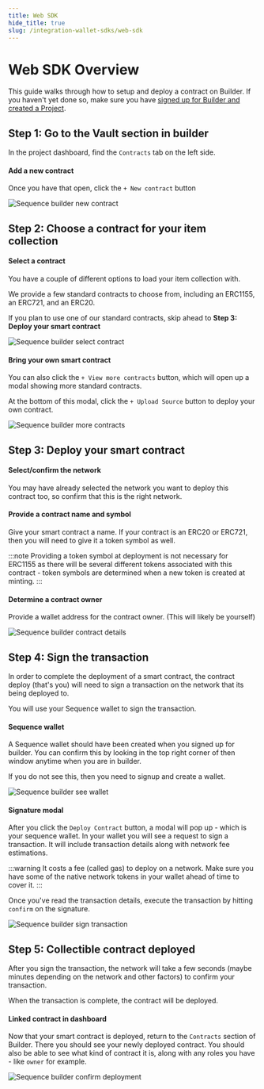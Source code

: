 ```yaml
---
title: Web SDK
hide_title: true
slug: /integration-wallet-sdks/web-sdk
---
```


# Web SDK Overview

This guide walks through how to setup and deploy a contract on Builder. If you haven't yet done so, make sure you have [signed up for Builder and created a Project](/guides/signup-and-create-a-project).


## Step 1: Go to the Vault section in builder

In the project dashboard, find the `Contracts` tab on the left side.

#### Add a new contract

Once you have that open, click the `+ New contract` button

![Sequence builder new contract](/img/builder/builder_create_new_contract_for_contract_deploy.png)

## Step 2: Choose a contract for your item collection

#### Select a contract 

You have a couple of different options to load your item collection with. 

We provide a few standard contracts to choose from, including an ERC1155, an ERC721, and an ERC20.

If you plan to use one of our standard contracts, skip ahead to **Step 3: Deploy your smart contract**

![Sequence builder select contract](/img/builder/builder_select_contract_for_contract_deploy.png)

#### Bring your own smart contract

You can also click the `+ View more contracts` button, which will open up a modal showing more standard contracts.

At the bottom of this modal, click the `+ Upload Source` button to deploy your own contract.

![Sequence builder more contracts](/img/builder/builder_more_contracts_for_contract_deploy.png)

## Step 3: Deploy your smart contract

#### Select/confirm the network

You may have already selected the network you want to deploy this contract too, so confirm that this is the right network.

#### Provide a contract name and symbol

Give your smart contract a name. If your contract is an ERC20 or ERC721, then you will need to give it a token symbol as well. 

:::note
Providing a token symbol at deployment is not necessary for ERC1155 as there will be several different tokens associated with this contract - token symbols are determined when a new token is created at minting.
:::

#### Determine a contract owner

Provide a wallet address for the contract owner. (This will likely be yourself)

![Sequence builder contract details](/img/builder/builder_provide_contract_details_for_contract_deploy.png)

## Step 4: Sign the transaction

In order to complete the deployment of a smart contract, the contract deploy (that's you) will need to sign a transaction on the network that its being deployed to.

You will use your Sequence wallet to sign the transaction.

#### Sequence wallet

A Sequence wallet should have been created when you signed up for builder. You can confirm this by looking in the top right corner of then window anytime when you are in builder.

If you do not see this, then you need to signup and create a wallet.

![Sequence builder see wallet](/img/builder/builder_see_wallet_for_contract_deploy.png)

#### Signature modal

After you click the `Deploy Contract` button, a modal will pop up - which is your sequence wallet. In your wallet you will see a request to sign a transaction. It will include transaction details along with network fee estimations.

:::warning
It costs a fee (called gas) to deploy on a network. Make sure you have some of the native network tokens in your wallet ahead of time to cover it.
:::

Once you've read the transaction details, execute the transaction by hitting `confirm` on the signature.

![Sequence builder sign transaction](/img/builder/builder_sign_transaction_for_contract_deploy.png)

## Step 5: Collectible contract deployed

After you sign the transaction, the network will take a few seconds (maybe minutes depending on the network and other factors) to confirm your transaction.

When the transaction is complete, the contract will be deployed.

#### Linked contract in dashboard

Now that your smart contract is deployed, return to the `Contracts` section of Builder. There you should see your newly deployed contract. You should also be able to see what kind of contract it is, along with any roles you have - like `owner` for example.

![Sequence builder confirm deployment](/img/builder/builder_confirm_deployment_for_contract_deploy.png)